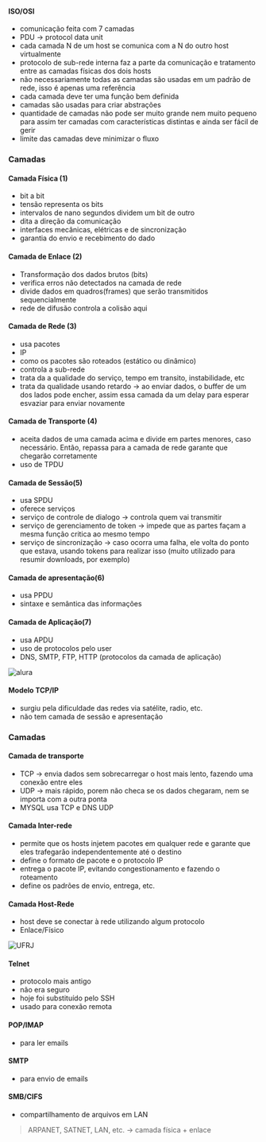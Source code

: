 






#### ISO/OSI

-   comunicação feita com 7 camadas
-   PDU → protocol data unit
-   cada camada N de um host se comunica com a N do outro host
    virtualmente
-   protocolo de sub-rede interna faz a parte da comunicação e
    tratamento entre as camadas físicas dos dois hosts
-   não necessariamente todas as camadas são usadas em um padrão de
    rede, isso é apenas uma referência
-   cada camada deve ter uma função bem definida
-   camadas são usadas para criar abstrações
-   quantidade de camadas não pode ser muito grande nem muito pequeno
    para assim ter camadas com características distintas e ainda ser
    fácil de gerir
-   limite das camadas deve minimizar o fluxo








### Camadas

#### Camada Física (1)

-   bit a bit
-   tensão representa os bits
-   intervalos de nano segundos dividem um bit de outro
-   dita a direção da comunicação
-   interfaces mecânicas, elétricas e de sincronização
-   garantia do envio e recebimento do dado

#### Camada de Enlace (2)

-   Transformação dos dados brutos (bits)
-   verifica erros não detectados na camada de rede
-   divide dados em quadros(frames) que serão transmitidos
    sequencialmente
-   rede de difusão controla a colisão aqui

#### Camada de Rede (3)

-   usa pacotes
-   IP
-   como os pacotes são roteados (estático ou dinâmico)
-   controla a sub-rede
-   trata da a qualidade do serviço, tempo em transito, instabilidade,
    etc
-   trata da qualidade usando retardo → ao enviar dados, o buffer de um
    dos lados pode encher, assim essa camada da um delay para esperar
    esvaziar para enviar novamente

#### Camada de Transporte (4)

-   aceita dados de uma camada acima e divide em partes menores, caso
    necessário. Então, repassa para a camada de rede garante que
    chegarão corretamente
-   uso de TPDU

#### Camada de Sessão(5)

-   usa SPDU
-   oferece serviços
-   serviço de controle de dialogo → controla quem vai transmitir
-   serviço de gerenciamento de token → impede que as partes façam a
    mesma função critica ao mesmo tempo
-   serviço de sincronização → caso ocorra uma falha, ele volta do ponto
    que estava, usando tokens para realizar isso (muito utilizado para
    resumir downloads, por exemplo)

#### Camada de apresentação(6)

-   usa PPDU
-   sintaxe e semântica das informações

#### Camada de Aplicação(7)

-   usa APDU
-   uso de protocolos pelo user
-   DNS, SMTP, FTP, HTTP (protocolos da camada de aplicação)

![[alura](https://www.alura.com.br/artigos/conhecendo-o-modelo-osi)](image_454.png)








#### Modelo TCP/IP

-   surgiu pela dificuldade das redes via satélite, radio, etc.
-   não tem camada de sessão e apresentação

### Camadas

#### Camada de transporte

-   TCP → envia dados sem sobrecarregar o host mais lento, fazendo uma
    conexão entre eles
-   UDP → mais rápido, porem não checa se os dados chegaram, nem se
    importa com a outra ponta
-   MYSQL usa TCP e DNS UDP

#### Camada Inter-rede

-   permite que os hosts injetem pacotes em qualquer rede e garante que
    eles trafegarão independentemente até o destino
-   define o formato de pacote e o protocolo IP
-   entrega o pacote IP, evitando congestionamento e fazendo o
    roteamento
-   define os padrões de envio, entrega, etc.

#### Camada Host-Rede

-   host deve se conectar à rede utilizando algum protocolo
-   Enlace/Físico

![[UFRJ](https://www.gta.ufrj.br/grad/03_1/ip-security/paginas/introducao.html)](image_455.png)








#### Telnet

-   protocolo mais antigo
-   não era seguro
-   hoje foi substituído pelo SSH
-   usado para conexão remota

#### POP/IMAP

-   para ler emails

#### SMTP

-   para envio de emails

#### SMB/CIFS

-   compartilhamento de arquivos em LAN

> ARPANET, SATNET, LAN, etc. → camada física + enlace


